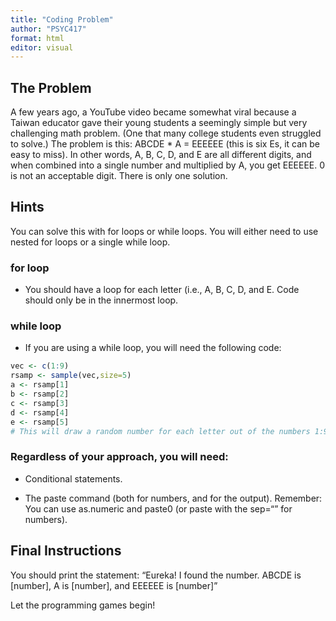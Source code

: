---
title: "Coding Problem"
author: "PSYC417"
format: html
editor: visual
---

## The Problem

A few years ago, a YouTube video became somewhat viral because a Taiwan educator gave their young students a seemingly simple but very challenging math problem. (One that many college students even struggled to solve.) The problem is this: ABCDE \* A = EEEEEE (this is six Es, it can be easy to miss). In other words, A, B, C, D, and E are all different digits, and when combined into a single number and multiplied by A, you get EEEEEE. 0 is not an acceptable digit. There is only one solution.

## Hints

You can solve this with for loops or while loops. You will either need to use nested for loops or a single while loop.

### for loop

-   You should have a loop for each letter (i.e., A, B, C, D, and E. Code should only be in the innermost loop.

### while loop

-   If you are using a while loop, you will need the following code:

```{r}
vec <- c(1:9)  
rsamp <- sample(vec,size=5)
a <- rsamp[1]
b <- rsamp[2]
c <- rsamp[3]
d <- rsamp[4]
e <- rsamp[5]
# This will draw a random number for each letter out of the numbers 1:9.
```

### Regardless of your approach, you will need: 

-   Conditional statements.

-   The paste command (both for numbers, and for the output). Remember: You can use as.numeric and paste0 (or paste with the sep="" for numbers).

## Final Instructions

You should print the statement: "Eureka! I found the number. ABCDE is \[number\], A is \[number\], and EEEEEE is \[number\]"

Let the programming games begin!

```{r}

```
